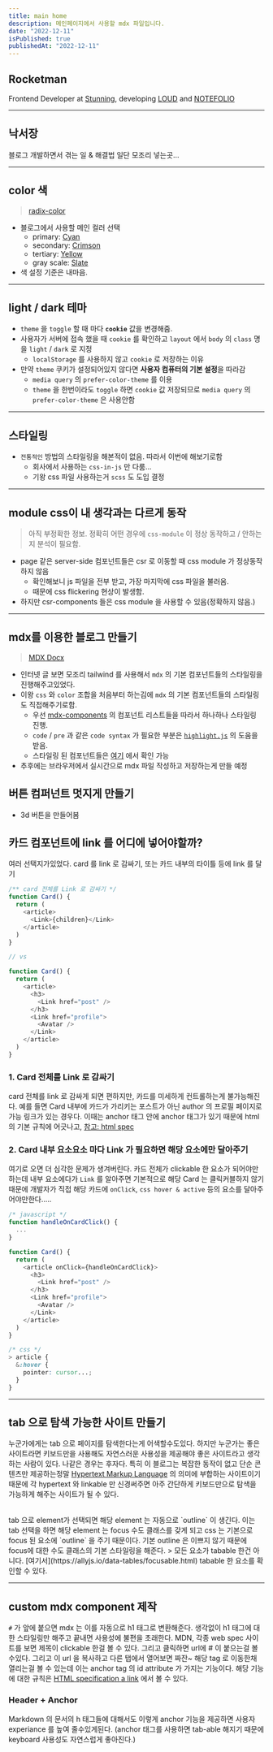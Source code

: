 ```yaml
---
title: main home
description: 메인페이지에서 사용할 mdx 파일입니다.
date: "2022-12-11"
isPublished: true
publishedAt: "2022-12-11"
---
```


## Rocketman

Frontend Developer at [Stunning](https://about.stunning.kr/), developing [LOUD](https://www.loud.kr) and [NOTEFOLIO](https://www.notefolio.net)

---

## 낙서장

블로그 개발하면서 겪는 일 & 해결법 일단 모조리 넣는곳...

---

## color 색

> [radix-color](https://www.radix-ui.com/docs/colors/getting-started/installation)

- 블로그에서 사용할 메인 컬러 선택
  - primary: [Cyan](https://www.radix-ui.com/docs/colors/palette-composition/the-scales#cyan)
  - secondary: [Crimson](https://www.radix-ui.com/docs/colors/palette-composition/the-scales#crimson)
  - tertiary: [Yellow](https://www.radix-ui.com/docs/colors/palette-composition/the-scales#yellow)
  - gray scale: [Slate](https://www.radix-ui.com/docs/colors/palette-composition/the-scales#slate)
- 색 설정 기준은 내마음.

---

## light / dark 테마

- `theme` 을 `toggle` 할 때 마다 **`cookie`** 값을 변경해줌.
- 사용자가 서버에 접속 했을 때 `cookie` 를 확인하고 `layout` 에서 `body` 의 `class` 명을 `light` / `dark` 로 지정
  - `localStorage` 를 사용하지 않고 `cookie` 로 저장하는 이유
- 만약 `theme` 쿠키가 설정되어있지 않다면 **사용자 컴퓨터의 기본 설정**을 따라감
  - `media query` 의 `prefer-color-theme` 를 이용
  - `theme` 을 한번이라도 `toggle` 하면 `cookie` 값 저장되므로 `media query` 의 `prefer-color-theme` 은 사용안함

---

## 스타일링

- `전통적인` 방법의 스타일링을 해본적이 없음. 따라서 이번에 해보기로함
  - 회사에서 사용하는 `css-in-js` 만 다룸...
  - 기왕 css 파일 사용하는거 `scss` 도 도입 결정

---

## module css이 내 생각과는 다르게 동작

> 아직 부정확한 정보. 정확히 어떤 경우에 `css-module` 이 정상 동작하고 / 안하는지 분석이 필요함.

- page 같은 server-side 컴포넌트들은 csr 로 이동할 때 css module 가 정상동작하지 않음
  - 확인해보니 js 파일을 전부 받고, 가장 마지막에 css 파일을 불러옴.
  - 때문에 css flickering 현상이 발생함.
- 하지만 csr-components 들은 css module 을 사용할 수 있음(정확하지 않음.)

---

## mdx를 이용한 블로그 만들기

> [MDX Docx](https://mdxjs.com/docs/)

- 인터넷 글 보면 모조리 tailwind 를 사용해서 `mdx` 의 기본 컴포넌트들의 스타일링을 진행해주고있었다.
- 이왕 `css` 와 `color` 조합을 처음부터 하는김에 `mdx` 의 기본 컴포넌트들의 스타일링도 직접해주기로함.
  - 우선 [mdx-components](https://mdxjs.com/table-of-components/) 의 컴포넌트 리스트들을 따라서 하나하나 스타일링 진행.
  - `code` / `pre` 과 같은 `code syntax` 가 필요한 부분은 [`highlight.js`](https://highlightjs.org/) 의 도움을 받음.
  - 스타일링 된 컴포넌트들은 [여기](/mdx-sketch) 에서 확인 가능
- 추후에는 브라우저에서 실시간으로 mdx 파일 작성하고 저장하는게 만들 예정

## 버튼 컴퍼넌트 멋지게 만들기

- 3d 버튼을 만들어봄

## 카드 컴포넌트에 link 를 어디에 넣어야할까?

여러 선택지가있었다. card 를 link 로 감싸기, 또는 카드 내부의 타이틀 등에 link 를 달기

```js
/** card 전체를 Link 로 감싸기 */
function Card() {
  return (
    <article>
      <Link>{children}</Link>
    </article>
  )
}

// vs

function Card() {
  return (
    <article>
      <h3>
        <Link href="post" />
      </h3>
      <Link href="profile">
        <Avatar />
      </Link>
    </article>
  )
}
```

### 1. Card 전체를 Link 로 감싸기

card 전체를 link 로 감싸게 되면 편하지만, 카드를 미세하게 컨트롤하는게 불가능해진다.
예를 들면 Card 내부에 카드가 가리키는 포스트가 아닌 author 의 프로필 페이지로 가능 링크가 있는 경우다.
이때는 anchor 태그 안에 anchor 태그가 있기 때문에 html 의 기본 규칙에 어긋나고, [참고: html spec](https://www.w3.org/TR/html401/struct/links.html#h-12.2.2)

### 2. Card 내부 요소요소 마다 Link 가 필요하면 해당 요소에만 달아주기

여기로 오면 더 심각한 문제가 생겨버린다. 카드 전체가 clickable 한 요소가 되어야만하는데 내부 요소에다가 `Link` 를 알아주면 기본적으로 해당 Card 는 클릭커블하지 않기때문에
개발자가 직접 해당 카드에 `onClick`, `css hover & active` 등의 요소를 달아주어야만한다.....

```js
/* javascript */
function handleOnCardClick() {
  ...
}

function Card() {
  return (
    <article onClick={handleOnCardClick}>
      <h3>
        <Link href="post" />
      </h3>
      <Link href="profile">
        <Avatar />
      </Link>
    </article>
  )
}
```

```css
/* css */
> article {
  &:hover {
    pointer: cursor...;
  }
}
```

---

## tab 으로 탐색 가능한 사이트 만들기

누군가에게는 tab 으로 페이지를 탐색한다는게 어색할수도있다.
하지만 누군가는 좋은 사이트라면 키보드만을 사용해도 자연스러운 사용성을 제공해야 좋은 사이트라고 생각하는 사람이 있다.
나같은 경우는 후자다.
특히 이 블로그는 복잡한 동작이 없고 단순 콘텐츠만 제공하는정말 [Hypertext Markup Language](https://developer.mozilla.org/ko/docs/Learn/Getting_started_with_the_web/HTML_basics)
의 의미에 부합하는 사이트이기 때문에 각 hypertext 와 linkable 만 신경써주면 아주 간단하게 키보드만으로 탐색을 가능하게 해주는 사이트가 될 수 있다.

<br />
tab 으로 element가 선택되면 해당 element 는 자동으로 `outline` 이 생긴다. 이는 tab
선택을 하면 해당 element 는 focus 수도 클래스를 갖게 되고 css 는 기본으로 focus 된
요소에 `outline` 을 주기 때문이다. 기본 outline 은 이쁘지 않기 때문에 focus에 대한
수도 클래스의 기본 스타일링을 해준다. > 모든 요소가 tabable 한건 아니다. [여기서](https://allyjs.io/data-tables/focusable.html)
tabable 한 요소를 확인할 수 있다.

---

## custom mdx component 제작

`#` 가 앞에 붙으면 mdx 는 이를 자동으로 h1 태그로 변환해준다. 생각없이 h1 태그에 대한 스타일링만 해주고 끝내면 사용성에 불편을 초래한다.
MDN, 각종 web spec 사이트를 보면 제목이 clickable 한걸 볼 수 있다. 그리고 클릭하면 url에 # 이 붙으는걸 볼 수있다.
그리고 이 url 을 복사하고 다른 탭에서 열어보면 짜잔~ 해당 tag 로 이동한채 열리는걸 볼 수 있는데 이는 anchor tag 의 id attribute 가 가지는 기능이다.
해당 기능에 대한 규칙은 [HTML specification a link](https://www.w3.org/TR/html401/struct/links.html#h-12.2.3) 에서 볼 수 있다.

### Header + Anchor

Markdown 의 문서의 h 태그들에 대해서도 이렇게 anchor 기능을 제공하면 사용자 experiance 를 높여 줄수있게된다.
(anchor 태그를 사용하면 tab-able 해지기 때문에 keyboard 사용성도 자연스럽게 좋아진다.)
